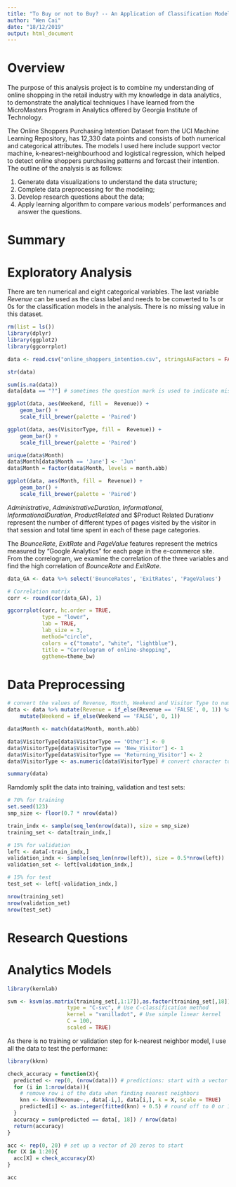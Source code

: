 ---
title: "To Buy or not to Buy? -- An Application of Classification Models on Online Shopping Intention Data"
author: "Wen Cai"
date: "18/12/2019"
output: html_document
---

# Overview

The purpose of this analysis project is to combine my understanding of online shopping in the retail industry with my knowledge in data analytics, to demonstrate the analytical techniques I have learned from the MicroMasters Program in Analytics offered by Georgia Institute of Technology. 

The Online Shoppers Purchasing Intention Dataset from the UCI Machine Learning Repository, has 12,330 data points and consists of both numerical and categorical attributes. The models I used here include support vector machine, k-nearest-neighbourhood and logistical regression, which helped to detect online shoppers purchasing patterns and forcast their intention. The outline of the analysis is as follows:

1. Generate data visualizations to understand the data structure;
2. Complete data preprocessing  for the modeling;
3. Develop research questions about the data;
4. Apply learning algorithm to compare various models' performances and answer the questions.

# Summary

# Exploratory Analysis

There are ten numerical and eight categorical variables. The last variable $Revenue$ can be used as the class label and needs to be converted to $1$s or $0$s for the classification models in the analysis. There is no missing value in this dataset.

```{r}
rm(list = ls())
library(dplyr)
library(ggplot2)
library(ggcorrplot)

data <- read.csv("online_shoppers_intention.csv", stringsAsFactors = FALSE, header = TRUE)

str(data)
```

```{r}
sum(is.na(data))
data[data == "?"] # sometimes the question mark is used to indicate missing values 

```

```{r}
ggplot(data, aes(Weekend, fill =  Revenue)) + 
    geom_bar() +
    scale_fill_brewer(palette = 'Paired')
```

```{r}
ggplot(data, aes(VisitorType, fill =  Revenue)) + 
    geom_bar() +
    scale_fill_brewer(palette = 'Paired')
```

```{r}
unique(data$Month)
data$Month[data$Month == 'June'] <- 'Jun'
data$Month = factor(data$Month, levels = month.abb)

ggplot(data, aes(Month, fill =  Revenue)) + 
    geom_bar() +
    scale_fill_brewer(palette = 'Paired')
```

$Administrative$, $Administrative Duration$, $Informational$, $Informational Duration$, $Product Related$ and $Product Related Durationv represent the number of different types of pages visited by the visitor in that session and total time spent in each of these page categories. 

The $Bounce Rate$, $Exit Rate$ and $Page Value$ features represent the metrics measured by "Google Analytics" for each page in the e-commerce site. From the correlogram, we examine the correlation of the three variables and find the high correlation of $Bounce Rate$ and $Exit Rate$.

```{r}
data_GA <- data %>% select('BounceRates', 'ExitRates', 'PageValues')

# Correlation matrix
corr <- round(cor(data_GA), 1)

ggcorrplot(corr, hc.order = TRUE, 
           type = "lower", 
           lab = TRUE, 
           lab_size = 3, 
           method="circle", 
           colors = c("tomato", "white", "lightblue"), 
           title = "Correlogram of online-shopping", 
           ggtheme=theme_bw)

```

# Data Preprocessing

```{r}
# convert the values of Revenue, Month, Weekend and Visitor Type to numbers for models training later
data <- data %>% mutate(Revenue = if_else(Revenue == 'FALSE', 0, 1)) %>% 
    mutate(Weekend = if_else(Weekend == 'FALSE', 0, 1))

data$Month <- match(data$Month, month.abb) 

data$VisitorType[data$VisitorType == 'Other'] <- 0
data$VisitorType[data$VisitorType == 'New_Visitor'] <- 1
data$VisitorType[data$VisitorType == 'Returning_Visitor'] <- 2
data$VisitorType <- as.numeric(data$VisitorType) # convert character to number

summary(data)
```

Ramdomly split the data into training, validation and test sets:

```{r}
# 70% for training
set.seed(123)
smp_size <- floor(0.7 * nrow(data))

train_indx <- sample(seq_len(nrow(data)), size = smp_size)
training_set <- data[train_indx,]

# 15% for validation
left <- data[-train_indx,]
validation_indx <- sample(seq_len(nrow(left)), size = 0.5*nrow(left))
validation_set <- left[validation_indx,]

# 15% for test
test_set <- left[-validation_indx,]

nrow(training_set) 
nrow(validation_set)
nrow(test_set)
```

# Research Questions

# Analytics Models

```{r}
library(kernlab)

svm <- ksvm(as.matrix(training_set[,1:17]),as.factor(training_set[,18]),
                   type = "C-svc", # Use C-classification method
                   kernel = "vanilladot", # Use simple linear kernel
                   C = 100,
                   scaled = TRUE)


```

As there is no training or validation step for k-nearest neighbor model, I use all the data to test the performane: 
```{r}
library(kknn)

check_accuracy = function(X){
  predicted <- rep(0, (nrow(data))) # predictions: start with a vector of all zeros
  for (i in 1:nrow(data)){
    # remove row i of the data when finding nearest neighbors
    knn <- kknn(Revenue~., data[-i,], data[i,], k = X, scale = TRUE) 
    predicted[i] <- as.integer(fitted(knn) + 0.5) # round off to 0 or 1
  }
  accuracy = sum(predicted == data[, 18]) / nrow(data)
  return(accuracy)
}

acc <- rep(0, 20) # set up a vector of 20 zeros to start
for (X in 1:20){
  acc[X] = check_accuracy(X) 
}

acc
```